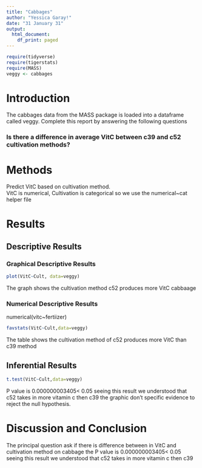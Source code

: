 ```yaml
---
title: "Cabbages"
author: "Yessica Garay!"
date: "31 January 31"
output:
  html_document:
    df_print: paged
---
```


```r
require(tidyverse)
require(tigerstats)
require(MASS)
veggy <- cabbages
```

# Introduction

<!--In this section you explain what you are trying to show.  Where did the data come from?  What is the research or other question you are trying to answer?!-->
 The cabbages data from the MASS package is loaded into a dataframe called veggy. Complete this report by answering the following questions  
 
### Is there a difference in average VitC between c39 and c52 cultivation methods?  

# Methods

<!--Decide on your methods:  use "variable analysis" or other appropriate descriptors.  Make sure to choose at least one graphical method and at least one numerical method.!-->

Predict VitC based on cultivation method.  
VitC is numerical, Cultivation is categorical so we use the numerical~cat helper file

# Results

<!--Divide this section into two sub-sections:  One for your descriptive  results and one for your inferential results.!-->

## Descriptive Results

### Graphical Descriptive Results

<!--Graphical results here.  Make sure to show your code.  Provide appropriate labels for axes, giving units if possible, and provide a good title for the graph, too.  Use the graphical results to describe the patterns if any that exist in the data as focused toward the research question!-->


```r
plot(VitC~Cult, data=veggy)
```

The graph shows the cultivation method c52 produces more VitC cabbaage



### Numerical Descriptive Results

numerical(vitc~fertiizer)
```r
favstats(VitC~Cult,data=veggy)
```

The table shows the cultivation method of c52 produces more VitC than c39 method


<!--Numerical results go here. Use the numerical results to describe the patterns if any that exist in the data as focused toward the research question!-->

## Inferential Results

```r
t.test(VitC~Cult,data=veggy)
```

P value is 0.000000003405< 0.05 seeing this result we understood that c52 takes in more vitamin c then c39 the graphic don't specific evidence to reject the null hypothesis.



<!--State hypothesis clearly.  Make sure your discussion of the inferential test covers all the aspects that the test output produces, such as test statistic, p-value etc.  Make a decision about the null hypothesis, explain the assumptions on which the selected test/procedure was based, and why the chosen procedure satisfys the assumptions and is appropriate to answer the research question!-->


# Discussion and Conclusion


The principal question ask if there is difference between in VitC and cultivation method on cabbage the P value is 0.000000003405< 0.05 seeing this result we understood that c52 takes in more vitamin c then c39




<!--Discussion and conclusion here.  If you found a relationship be sure to consider whether the relationship occurs because one of the variavbles causes the other, or whether they perhasps are related for some other reason.  Watch the chapter 6 videos from the GeorgeTown videos collection.!-->
